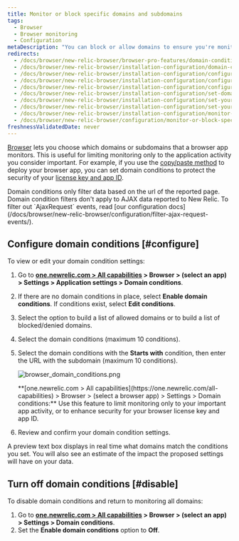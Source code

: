 ```yaml
---
title: Monitor or block specific domains and subdomains
tags:
  - Browser
  - Browser monitoring
  - Configuration
metaDescription: "You can block or allow domains to ensure you're monitoring only the most important activity, or to enhance the security of your license key."
redirects:
  - /docs/browser/new-relic-browser/browser-pro-features/domain-conditions
  - /docs/browser/new-relic-browser/installation-configuration/domain-conditions
  - /docs/browser/new-relic-browser/installation-configuration/configuring-domain-conditions
  - /docs/browser/new-relic-browser/installation-configuration/configure-domain-conditions
  - /docs/browser/new-relic-browser/installation-configuration/configure-your-monitoring-specific-domains
  - /docs/browser/new-relic-browser/installation-configuration/set-domains-monitor-your-application
  - /docs/browser/new-relic-browser/installation-configuration/set-your-browser-app-monitor-specific-domains-domain-conditions
  - /docs/browser/new-relic-browser/installation-configuration/set-your-browser-app-monitor-specific-domains
  - /docs/browser/new-relic-browser/installation-configuration/monitor-or-block-specific-domains
  - /docs/browser/new-relic-browser/configuration/monitor-or-block-specific-domains
freshnessValidatedDate: never
---
```



[Browser](/docs/browser/new-relic-browser/getting-started/introduction-new-relic-browser) lets you choose which domains or subdomains that a browser app monitors. This is useful for limiting monitoring only to the application activity you consider important. For example, if you use the [copy/paste method](/docs/browser/new-relic-browser/installation-configuration/add-apps-new-relic-browser) to deploy your browser app, you can set domain conditions to protect the security of your [<InlinePopover type="browser" /> license key and app ID](/docs/browser/new-relic-browser/installation-configuration/copy-browser-monitoring-license-key-app-id).

<Callout variant="tip">
  Domain conditions only filter data based on the url of the reported page. Domain condition filters don't apply to AJAX data reported to New Relic. To filter out `AjaxRequest` events, read [our configuration docs](/docs/browser/new-relic-browser/configuration/filter-ajax-request-events/).
</Callout>

## Configure domain conditions [#configure]

To view or edit your domain condition settings:

1. Go to <DNT>**[one.newrelic.com > All capabilities](https://one.newrelic.com/all-capabilities) > Browser > (select an app) > Settings > Application settings > Domain conditions**</DNT>.
2. If there are no domain conditions in place, select <DNT>**Enable domain conditions**</DNT>. If conditions exist, select <DNT>**Edit conditions**</DNT>.
3. Select the option to build a list of allowed domains or to build a list of blocked/denied domains.
4. Select the domain conditions (maximum 10 conditions).
5. Select the domain conditions with the <DNT>**Starts with**</DNT> condition, then enter the URL with the subdomain (maximum 10 conditions).

   <img
     title="browser_domain_conditions.png"
     alt="browser_domain_conditions.png"
     src={browserDomainSettings}
   />

   <figcaption>
     <DNT>**[one.newrelic.com > All capabilities](https://one.newrelic.com/all-capabilities) > Browser > (select a browser app) > Settings > Domain conditions:**</DNT> Use this feature to limit monitoring only to your important app activity, or to enhance security for your browser license key and app ID.
   </figcaption>
6. Review and confirm your domain condition settings.

A preview text box displays in real time what domains match the conditions you set. You will also see an estimate of the impact the proposed settings will have on your data.

## Turn off domain conditions [#disable]

To disable domain conditions and return to monitoring all domains:

1. Go to <DNT>**[one.newrelic.com > All capabilities](https://one.newrelic.com/all-capabilities) > Browser > (select an app) > Settings > Domain conditions**</DNT>.
2. Set the <DNT>**Enable domain conditions**</DNT> option to <DNT>**Off**</DNT>.
